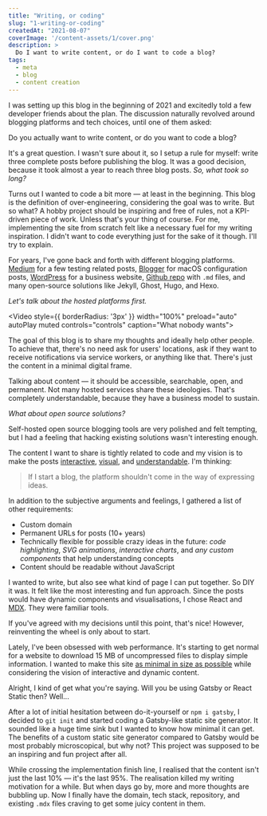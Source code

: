 ```yaml
---
title: "Writing, or coding"
slug: "1-writing-or-coding"
createdAt: "2021-08-07"
coverImage: '/content-assets/1/cover.png'
description: >
  Do I want to write content, or do I want to code a blog?
tags:
  - meta
  - blog
  - content creation
---
```


I was setting up this blog in the beginning of 2021 and excitedly told a few developer friends about the plan. The discussion naturally revolved around blogging platforms and tech choices, until one of them asked:

<ChatDiscussion>
  <ChatMessage from="them">
    Do you actually want to write content, or do you want to code a blog?
  </ChatMessage>
</ChatDiscussion>

It's a great question. I wasn't sure about it, so I setup a rule for myself: write three complete posts before publishing the blog. It was a good decision, because it took almost a year to reach three blog posts. _So, what took so long?_

Turns out I wanted to code a bit more — at least in the beginning. This blog is the definition of over-engineering, considering the goal was to write. But so what? A hobby project should be inspiring and free of rules, not a KPI-driven piece of work. Unless that's your thing of course. For me, implementing the site from scratch felt like a necessary fuel for my writing inspiration. I didn't want to code everything just for the sake of it though. I'll try to explain.

For years, I've gone back and forth with different blogging platforms. [Medium](https://medium.com/@kimmobrunfeldt/introduction-to-sauce-labs-3ad082fc7dd5) for a few testing related posts, [Blogger](http://scouringmacbook.blogspot.com/2012/10/setting-everything.html) for macOS configuration posts, [WordPress](https://alvarcarto.com/) for a business website, [Github repo](https://github.com/kimmobrunfeldt/howto-everything) with `.md` files, and many open-source solutions like Jekyll, Ghost, Hugo, and Hexo.

_Let's talk about the hosted platforms first._

<Video style={{ borderRadius: '3px' }} width="100%" preload="auto" autoPlay muted controls="controls" caption="What nobody wants">
  <source src="/content-assets/1/1-notifications.mp4" type="video/mp4"/>
</Video>

The goal of this blog is to share my thoughts and ideally help other people. To achieve that, there's no need ask for users' locations, ask if they want to receive notifications via service workers, or anything like that. There's just the content in a minimal digital frame.

Talking about content — it should be accessible, searchable, open, and permanent. Not many hosted services share these ideologies. That's completely understandable, because they have a business model to sustain.

_What about open source solutions?_

Self-hosted open source blogging tools are very polished and felt tempting, but I had a feeling that hacking existing solutions wasn't interesting enough.

The content I want to share is tightly related to code and my vision is to make the posts [interactive](https://www.joshwcomeau.com/animation/a-friendly-introduction-to-spring-physics/), [visual](http://www.r2d3.us/visual-intro-to-machine-learning-part-1/), and [understandable](https://jgthms.com/web-design-in-4-minutes/). I'm thinking:

> If I start a blog, the platform shouldn't come in the way of expressing ideas.

In addition to the subjective arguments and feelings, I gathered a list of other requirements:

* Custom domain
* Permanent URLs for posts (10+ years)
* Technically flexible for possible crazy ideas in the future: *code highlighting*, *SVG animations*, *interactive charts*, and *any custom components* that help understanding concepts
* Content should be readable without JavaScript

I wanted to write, but also see what kind of page I can put together. So DIY it was. It felt like the most interesting and fun approach. Since the posts would have dynamic components and visualisations, I chose React and [MDX](https://mdxjs.com/). They were familiar tools.

If you've agreed with my decisions until this point, that's nice! However, reinventing the wheel is only about to start.

Lately, I've been obsessed with web performance. It's starting to get normal for a website to download 15 MB of uncompressed files to display simple information. I wanted to make this site [as minimal in size as possible](/perf/) while considering the vision of interactive and dynamic content.

<ChatDiscussion>
  <ChatMessage from="them">
    Alright, I kind of get what you're saying. Will you be using Gatsby or React Static then?
  </ChatMessage>
  <ChatMessage from="me">
    Well...
  </ChatMessage>
</ChatDiscussion>

After a lot of initial hesitation between do-it-yourself or `npm i gatsby`, I decided to `git init` and started coding a Gatsby-like static site generator. It sounded like a huge time sink but I wanted to know how minimal it can get. The benefits of a custom static site generator compared to Gatsby would be most probably microscopical, but why not? This project was supposed to be an inspiring and fun project after all.

While crossing the implementation finish line, I realised that the content isn't just the last 10% — it's the last 95%. The realisation killed my writing motivation for a while. But when days go by, more and more thoughts are bubbling up. Now I finally have the domain, tech stack, repository, and existing `.mdx` files craving to get some juicy content in them.
